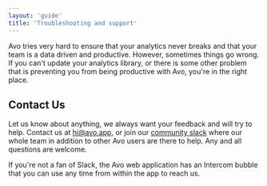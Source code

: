 ```yaml
---
layout: 'guide'
title: 'Troubleshooting and support'
---
```


Avo tries very hard to ensure that your analytics never breaks and that your
team is a data driven and productive. However, sometimes things go wrong. If you
can't update your analytics library, or there is some other problem that is
preventing you from being productive with Avo, you're in the right place.

## Contact Us

Let us know about anything, we always want your feedback and will try to help.
Contact us at <a href="mailto:hi@avo.app">hi@avo.app</a>, or join our <a
href="https://slack.avo.sh">community slack</a> where our whole team in addition
to other Avo users are there to help. Any and all questions are welcome.

If you're not a fan of Slack, the Avo web application has an Intercom bubble
that you can use any time from within the app to reach us.
